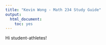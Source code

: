 ```yaml
---
title: "Kevin Wong - Math 234 Study Guide"
output:
  html_document:
    toc: yes
---
```


Hi student-athletes!